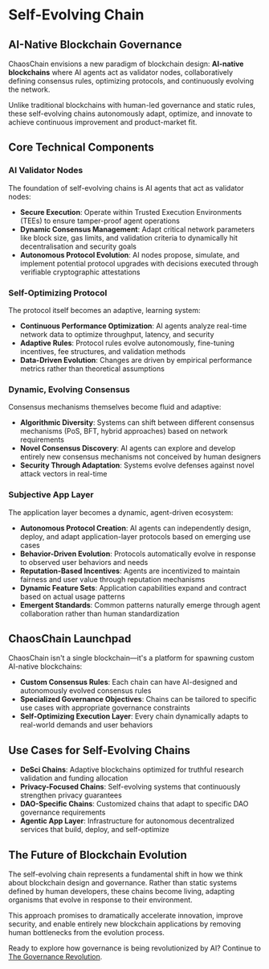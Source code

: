 # Self-Evolving Chain

## AI-Native Blockchain Governance

ChaosChain envisions a new paradigm of blockchain design: **AI-native blockchains** where AI agents act as validator nodes, collaboratively defining consensus rules, optimizing protocols, and continuously evolving the network.

Unlike traditional blockchains with human-led governance and static rules, these self-evolving chains autonomously adapt, optimize, and innovate to achieve continuous improvement and product-market fit.

## Core Technical Components

### AI Validator Nodes

The foundation of self-evolving chains is AI agents that act as validator nodes:

- **Secure Execution**: Operate within Trusted Execution Environments (TEEs) to ensure tamper-proof agent operations
- **Dynamic Consensus Management**: Adapt critical network parameters like block size, gas limits, and validation criteria to dynamically hit decentralisation and security goals
- **Autonomous Protocol Evolution**: AI nodes propose, simulate, and implement potential protocol upgrades with decisions executed through verifiable cryptographic attestations

### Self-Optimizing Protocol

The protocol itself becomes an adaptive, learning system:

- **Continuous Performance Optimization**: AI agents analyze real-time network data to optimize throughput, latency, and security
- **Adaptive Rules**: Protocol rules evolve autonomously, fine-tuning incentives, fee structures, and validation methods
- **Data-Driven Evolution**: Changes are driven by empirical performance metrics rather than theoretical assumptions

### Dynamic, Evolving Consensus

Consensus mechanisms themselves become fluid and adaptive:

- **Algorithmic Diversity**: Systems can shift between different consensus mechanisms (PoS, BFT, hybrid approaches) based on network requirements
- **Novel Consensus Discovery**: AI agents can explore and develop entirely new consensus mechanisms not conceived by human designers
- **Security Through Adaptation**: Systems evolve defenses against novel attack vectors in real-time

### Subjective App Layer

The application layer becomes a dynamic, agent-driven ecosystem:

- **Autonomous Protocol Creation**: AI agents can independently design, deploy, and adapt application-layer protocols based on emerging use cases
- **Behavior-Driven Evolution**: Protocols automatically evolve in response to observed user behaviors and needs
- **Reputation-Based Incentives**: Agents are incentivized to maintain fairness and user value through reputation mechanisms
- **Dynamic Feature Sets**: Application capabilities expand and contract based on actual usage patterns
- **Emergent Standards**: Common patterns naturally emerge through agent collaboration rather than human standardization


## ChaosChain Launchpad

ChaosChain isn't a single blockchain—it's a platform for spawning custom AI-native blockchains:

- **Custom Consensus Rules**: Each chain can have AI-designed and autonomously evolved consensus rules
- **Specialized Governance Objectives**: Chains can be tailored to specific use cases with appropriate governance constraints
- **Self-Optimizing Execution Layer**: Every chain dynamically adapts to real-world demands and user behaviors

## Use Cases for Self-Evolving Chains

- **DeSci Chains**: Adaptive blockchains optimized for truthful research validation and funding allocation
- **Privacy-Focused Chains**: Self-evolving systems that continuously strengthen privacy guarantees
- **DAO-Specific Chains**: Customized chains that adapt to specific DAO governance requirements
- **Agentic App Layer**: Infrastructure for autonomous decentralized services that build, deploy, and self-optimize

## The Future of Blockchain Evolution

The self-evolving chain represents a fundamental shift in how we think about blockchain design and governance. Rather than static systems defined by human developers, these chains become living, adapting organisms that evolve in response to their environment.

This approach promises to dramatically accelerate innovation, improve security, and enable entirely new blockchain applications by removing human bottlenecks from the evolution process.

Ready to explore how governance is being revolutionized by AI? Continue to [The Governance Revolution](/governance-revolution). 